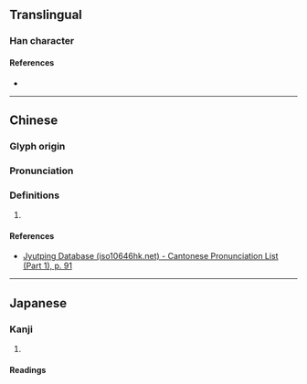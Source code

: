 {{character info/new}}
==Translingual==

===Han character===
{{Han char|rn=38|rad=女|as=04|sn=7|four=|canj=VTT,XVTT|ids=⿰女井}}

====References====
* {{Han ref|kx=0256.080|dkj=06074|dj=0520.070|hdz=21029.080|uh=598C|ud=22924}}

----

==Chinese==
{{zh-forms}}

===Glyph origin===
{{Han etym}}

===Pronunciation===
{{zh-pron
|m=jìng
|c=zing6
|mc=y
|oc=y
|cat=
}}

===Definitions===
{{zh-hanzi}}

# {{rfdef|zh}}

====References====
* [http://www.iso10646hk.net/jp/document/download.jsp Jyutping Database (iso10646hk.net) - Cantonese Pronunciation List (Part 1), p. 91]

----

==Japanese==

===Kanji===
{{ja-kanji|grade=|rs=女04}}

# {{defn|lang=ja|sort=女04}}

====Readings====
{{ja-readings
|goon=じょう<じやう
|kanon=せい
|kun=いさぎよ-い, しず-か<しづ-か
}}